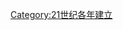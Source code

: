 {{estcat|200|8|1999|2010}}
{{Commonscat|2008 establishments}}

[[Category:21世纪各年建立|Category:21世纪各年建立]]